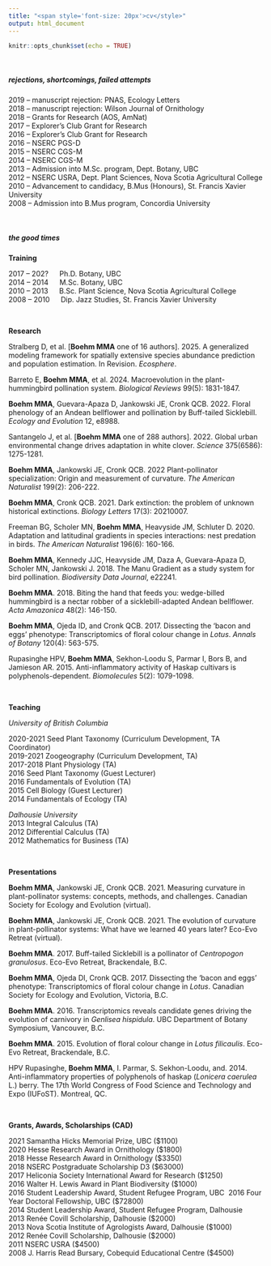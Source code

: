 ```yaml
---
title: "<span style='font-size: 20px'>cv</style>"
output: html_document
---
```


```r
knitr::opts_chunk$set(echo = TRUE)
```

&nbsp;
&nbsp;
&nbsp;

##### rejections, shortcomings, failed attempts

2019 &ndash; manuscript rejection: PNAS, Ecology Letters\
2018 &ndash; manuscript rejection: Wilson Journal of Ornithology\
2018 &ndash; Grants for Research (AOS, AmNat)\
2017 &ndash; Explorer's Club Grant for Research\
2016 &ndash; Explorer's Club Grant for Research\
2016 &ndash; NSERC PGS-D\
2015 &ndash; NSERC CGS-M\
2014 &ndash; NSERC CGS-M\
2013 &ndash; Admission into M.Sc. program, Dept. Botany, UBC\
2012 &ndash; NSERC USRA, Dept. Plant Sciences, Nova Scotia Agricultural College\
2010 &ndash; Advancement to candidacy, B.Mus (Honours), St. Francis Xavier University\
2008 &ndash; Admission into B.Mus program, Concordia University\


&nbsp;
&nbsp;
&nbsp;
&nbsp;
&nbsp;

##### the good times

**Training**

2017 &ndash; 202? &emsp; Ph.D. Botany, UBC\
2014 &ndash; 2014 &emsp; M.Sc. Botany, UBC\
2010 &ndash; 2013 &emsp; B.Sc. Plant Science, Nova Scotia Agricultural College\
2008 &ndash; 2010 &emsp; Dip. Jazz Studies, St. Francis Xavier University\

&nbsp;

**Research**

Stralberg D, et al. [**Boehm MMA** one of 16 authors]. 2025. A generalized modeling framework for spatially extensive species abundance prediction and population estimation. In Revision. *Ecosphere*.\

Barreto E, **Boehm MMA**, et al. 2024. Macroevolution in the plant-hummingbird pollination system. *Biological Reviews* 99(5): 1831-1847.\

**Boehm MMA**, Guevara-Apaza D, Jankowski JE, Cronk QCB. 2022. Floral phenology of an Andean bellflower and pollination by Buff-tailed Sicklebill. *Ecology and Evolution* 12, e8988.\

Santangelo J, et al. [**Boehm MMA** one of 288 authors]. 2022. Global urban environmental change drives adaptation in white clover. *Science* 375(6586): 1275-1281.\

**Boehm MMA**, Jankowski JE, Cronk QCB. 2022 Plant-pollinator specialization: Origin and measurement of curvature. *The American Naturalist* 199(2): 206-222.\

**Boehm MMA**, Cronk QCB. 2021. Dark extinction: the problem of unknown historical extinctions. *Biology Letters* 17(3): 20210007.\

Freeman BG, Scholer MN, **Boehm MMA**, Heavyside JM, Schluter D. 2020. Adaptation and latitudinal gradients in species interactions: nest predation in birds. *The American Naturalist* 196(6): 160-166.\

**Boehm MMA**, Kennedy JJC, Heavyside JM, Daza A, Guevara-Apaza D, Scholer MN, Jankowski J. 2018. The Manu Gradient as a study system for bird pollination. *Biodiversity Data Journal*, e22241.\

**Boehm MMA**. 2018. Biting the hand that feeds you: wedge-billed hummingbird is a nectar robber of a sicklebill-adapted Andean bellflower. *Acta Amazonica* 48(2): 146-150.\

**Boehm MMA**, Ojeda ID, and Cronk QCB. 2017. Dissecting the ‘bacon and eggs’ phenotype: Transcriptomics of floral colour change in *Lotus*. *Annals of Botany* 120(4): 563-575.\

Rupasinghe HPV, **Boehm MMA**, Sekhon-Loodu S, Parmar I, Bors B, and Jamieson AR. 2015. Anti-inflammatory activity of Haskap cultivars is polyphenols-dependent. *Biomolecules* 5(2): 1079-1098.\



&nbsp;

**Teaching**

*University of British Columbia*\

2020-2021	Seed Plant Taxonomy (Curriculum Development, TA Coordinator)\
2019-2021	Zoogeography (Curriculum Development, TA)\
2017-2018 Plant Physiology (TA)\
2016		Seed Plant Taxonomy (Guest Lecturer)\
2016    Fundamentals of Evolution (TA)\
2015 		Cell Biology (Guest Lecturer)\
2014		Fundamentals of Ecology (TA)\

*Dalhousie University*\
2013		Integral Calculus	(TA)\
2012		Differential Calculus (TA)\
2012    Mathematics for Business (TA)\

&nbsp;

**Presentations**\

**Boehm MMA**, Jankowski JE, Cronk QCB. 2021. Measuring curvature in plant-pollinator systems: concepts, methods, and challenges. Canadian Society for Ecology and Evolution (virtual).\

**Boehm MMA**, Jankowski JE, Cronk QCB. 2021. The evolution of curvature in plant-pollinator systems: What have we learned 40 years later? Eco-Evo Retreat (virtual).\ 

**Boehm MMA**. 2017. Buff-tailed Sicklebill is a pollinator of *Centropogon granulosus*. Eco-Evo Retreat, Brackendale, B.C.\

**Boehm MMA**, Ojeda DI, Cronk QCB. 2017. Dissecting the ‘bacon and eggs’ phenotype: Transcriptomics of floral colour change in *Lotus*. Canadian Society for Ecology and Evolution, Victoria, B.C.\

**Boehm MMA**. 2016. Transcriptomics reveals candidate genes driving the evolution of carnivory in *Genlisea hispidula*. UBC Department of Botany Symposium, Vancouver, B.C.\

**Boehm MMA**. 2015. Evolution of floral colour change in *Lotus filicaulis*. Eco-Evo Retreat, Brackendale, B.C.\

HPV Rupasinghe, **Boehm MMA**, I. Parmar, S. Sekhon-Loodu, and. 2014. Anti-inflammatory properties of polyphenols of haskap (*Lonicera caerulea* L.) berry. The 17th World Congress of Food Science and Technology and Expo (IUFoST). Montreal, QC.\

&nbsp;

**Grants, Awards, Scholarships (CAD)**

2021	Samantha Hicks Memorial Prize, UBC ($1100)\
2020  Hesse Research Award in Ornithology ($1800)\
2018	Hesse Research Award in Ornithology ($3350)\
2018	NSERC Postgraduate Scholarship D3 ($63000)\
2017	Heliconia Society International Award for Research ($1250)\
2016	Walter H. Lewis Award in Plant Biodiversity ($1000)\
2016	Student Leadership Award, Student Refugee Program, UBC\  
2016	Four Year Doctoral Fellowship, UBC ($72800)\
2014	Student Leadership Award, Student Refugee Program, Dalhousie\
2013	Renée Covill Scholarship, Dalhousie ($2000)\
2013	Nova Scotia Institute of Agrologists Award, Dalhousie ($1000)\
2012 	Renée Covill Scholarship, Dalhousie ($2000)\
2011 	NSERC USRA ($4500)\
2008	J. Harris Read Bursary, Cobequid Educational Centre ($4500)\




